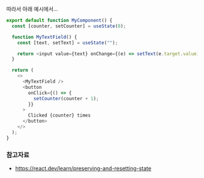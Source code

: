따라서 아래 예시에서...

```js showLineNumbers
export default function MyComponent() {
  const [counter, setCounter] = useState(0);

  function MyTextField() {
    const [text, setText] = useState("");

    return <input value={text} onChange={(e) => setText(e.target.value)} />;
  }

  return (
    <>
      <MyTextField />
      <button
        onClick={() => {
          setCounter(counter + 1);
        }}
      >
        Clicked {counter} times
      </button>
    </>
  );
}
```

### 참고자료

- https://react.dev/learn/preserving-and-resetting-state
